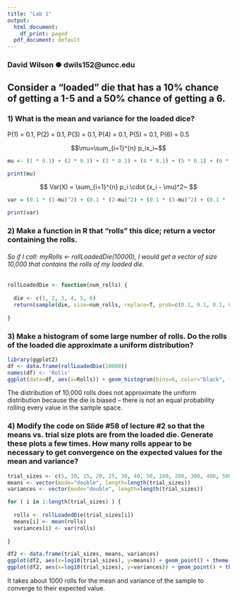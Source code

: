 ```yaml
---
title: "Lab 1"
output:
  html_document:
    df_print: paged
  pdf_document: default
---
```


### David Wilson ● dwils152@uncc.edu

## Consider a “loaded” die that has a 10% chance of getting a 1-5 and a 50% chance of getting a 6.

### 1) What is the mean and variance for the loaded dice?

P(1) = 0.1,  P(2) = 0.1,  P(3) = 0.1,  P(4) = 0.1,  P(5) = 0.1, P(6) = 0.5

$$\mu=\sum_{i=1}^{n} p_ix_i~$$
```r
mu <- (1 * 0.1) + (2 * 0.1) + (3 * 0.1) + (4 * 0.1) + (5 * 0.1) + (6 * 0.5) 

print(mu)
```

$$ Var(X) = \sum_{i=1}^{n} p_i \cdot (x_i - \mu)^2~ $$
```r
var = (0.1 * (1-mu)^2) + (0.1 * (2-mu)^2) + (0.1 * (3-mu)^2) + (0.1 * (4-mu)^2) + (0.1 * (5-mu)^2) + (0.5 * (6-mu)^2)

print(var)
```

### 2) Make a function in R that “rolls” this dice; return a vector containing the rolls.

######     So if I call:  myRolls <- rollLoadedDie(10000), I would get a vector of size 10,000 that contains the rolls of my loaded die.

```r
rollLoadedDie <- function(num_rolls) {
  
  die <- c(1, 2, 3, 4, 5, 6)
  return(sample(die, size=num_rolls, replace=T, prob=c(0.1, 0.1, 0.1, 0.1, 0.1, 0.5)))
      
}
```

### 3) Make a histogram of some large number of rolls.  Do the rolls of the loaded die approximate a uniform distribution?


```r
library(ggplot2)
df <- data.frame(rollLoadedDie(10000))
names(df) <- 'Rolls'
ggplot(data=df, aes(x=Rolls)) + geom_histogram(bins=6, color="black", fill="cornflowerblue") + theme(text = element_text(size=15)) + ylab("Frequency") + scale_x_discrete(limits=1:6) #use continuous?

```


The distribution of 10,000 rolls does not approximate the uniform distribution because the die is biased -- there is not an equal probability rolling every value in the sample space. 


### 4) Modify the code on Slide #58 of lecture #2 so that the means vs. trial size plots are from the loaded die.  Generate these plots a few times.  How many rolls appear to be necessary to get convergence on the expected values for the mean and variance?


```r
trial_sizes <- c(5, 10, 15, 20, 25, 30, 40, 50, 100, 200, 300, 400, 500, 1000, 2000, 3000, 4000, 5000, 10000, 20000, 30000, 100000)
means <- vector(mode="double", length=length(trial_sizes))
variances <- vector(mode="double", length=length(trial_sizes))

for ( i in 1:length(trial_sizes) ) {
  
  rolls <- rollLoadedDie(trial_sizes[i])
  means[i] <- mean(rolls)
  variances[i] <- var(rolls)
  
}

df2 <- data.frame(trial_sizes, means, variances)
ggplot(df2, aes(x=log10(trial_sizes), y=means)) + geom_point() + theme(text = element_text(size=15)) + geom_hline(yintercept=4.5, linetype="dotted", color="red") + xlab("log10(Trial Size)") + ylab("Mean")
ggplot(df2, aes(x=log10(trial_sizes), y=variances)) + geom_point() + theme(text = element_text(size=15)) + geom_hline(yintercept=3.25, linetype="dotted", color="red") + xlab("log10(Trial Size)") + ylab("Variance")


```

It takes about 1000 rolls for the mean and variance of the sample to converge to their expected value.

